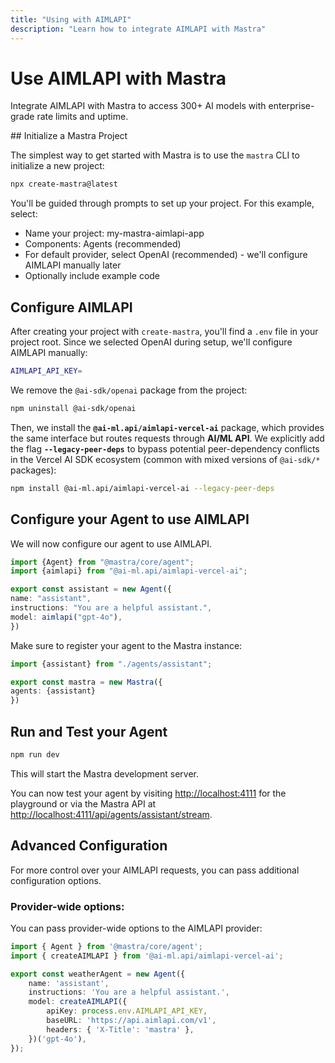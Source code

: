 ```yaml
---
title: "Using with AIMLAPI"
description: "Learn how to integrate AIMLAPI with Mastra"
---
```



# Use AIMLAPI with Mastra

Integrate AIMLAPI with Mastra to access 300+ AI models with enterprise-grade rate limits and uptime.

<Steps>
  ## Initialize a Mastra Project

  The simplest way to get started with Mastra is to use the `mastra` CLI to initialize a new project:

  ```bash copy
  npx create-mastra@latest
  ```

  You'll be guided through prompts to set up your project. For this example, select:
  - Name your project: my-mastra-aimlapi-app
  - Components: Agents (recommended)
  - For default provider, select OpenAI (recommended) - we'll configure AIMLAPI manually later
  - Optionally include example code

  ## Configure AIMLAPI

  After creating your project with `create-mastra`, you'll find a `.env` file in your project root.
  Since we selected OpenAI during setup, we'll configure AIMLAPI manually:

  ```bash filename=".env" copy
  AIMLAPI_API_KEY=
  ```

  We remove the `@ai-sdk/openai` package from the project:

  ```bash copy
  npm uninstall @ai-sdk/openai
  ```

  Then, we install the **`@ai-ml.api/aimlapi-vercel-ai`** package, which provides the same interface but routes requests through **AI/ML API**.
  We explicitly add the flag **`--legacy-peer-deps`** to bypass potential peer-dependency conflicts in the Vercel AI SDK ecosystem (common with mixed versions of `@ai-sdk/*` packages):

  ```bash copy
  npm install @ai-ml.api/aimlapi-vercel-ai --legacy-peer-deps
  ```

  ## Configure your Agent to use AIMLAPI

  We will now configure our agent to use AIMLAPI.

  ```typescript filename="src/mastra/agents/assistant.ts" copy showLineNumbers {4}
  import {Agent} from "@mastra/core/agent";
  import {aimlapi} from "@ai-ml.api/aimlapi-vercel-ai";

  export const assistant = new Agent({
  name: "assistant",
  instructions: "You are a helpful assistant.",
  model: aimlapi("gpt-4o"),
})
  ```

  Make sure to register your agent to the Mastra instance:

  ```typescript filename="src/mastra/index.ts" copy showLineNumbers {4}
  import {assistant} from "./agents/assistant";

  export const mastra = new Mastra({
  agents: {assistant}
})
  ```

  ## Run and Test your Agent

  ```bash copy
  npm run dev
  ```

  This will start the Mastra development server.

  You can now test your agent by visiting [http://localhost:4111](http://localhost:4111) for the playground or via the
  Mastra API
  at [http://localhost:4111/api/agents/assistant/stream](http://localhost:4111/api/agents/assistant/stream).

</Steps>

## Advanced Configuration

For more control over your AIMLAPI requests, you can pass additional configuration options.

### Provider-wide options:

You can pass provider-wide options to the AIMLAPI provider:

```typescript filename="src/mastra/agents/assistant.ts" {6-9} copy showLineNumbers
import { Agent } from '@mastra/core/agent';
import { createAIMLAPI } from '@ai-ml.api/aimlapi-vercel-ai';

export const weatherAgent = new Agent({
    name: 'assistant',
    instructions: 'You are a helpful assistant.',
    model: createAIMLAPI({
        apiKey: process.env.AIMLAPI_API_KEY,
        baseURL: 'https://api.aimlapi.com/v1',
        headers: { 'X-Title': 'mastra' },
    })('gpt-4o'),
});

```
